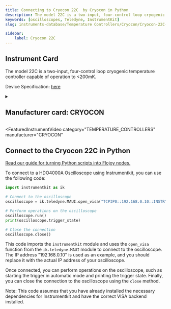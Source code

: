 ```yaml
---
title: Connecting to Cryocon 22C  by Cryocon in Python
description: The model 22C is a two-input, four-control loop cryogenic temperature controller capable of operation to <200mK.
keywords: [oscilloscopes, Teledyne, InstrumentKit] 
slug: instruments-database/Temperature Controllers/Cryocon/Cryocon-22C- 

sidebar:
    label: Cryocon 22C 
---
```



## Instrument Card

The model 22C is a two-input, four-control loop cryogenic
temperature controller capable of operation to <200mK.



Device Specification: [here](https://www.cryocon.com/ProductArchives/M22C_archive/M22Carchive.zip)

<details style={{ marginTop: "15px"}}>
<summary><h2 style={{display:'inline'}}>Manufacturer card: CRYOCON</h2></summary>

![CRYOCON](https://res.cloudinary.com/dhopxs1y3/image/upload/v1692806193/Instruments/Vendor%20Logos/Cryocon.png)

Cryogenic is Closed ..

- Headquarters: 
- Yearly Revenue (millions, USD): 
- Vendor Website: [here]()

</details>


<FeaturedInstrumentVideo
  category="TEMPERATURE_CONTROLLERS"
  manufacturer="CRYOCON"
></FeaturedInstrumentVideo>

## Connect to the Cryocon 22C in Python

[Read our guide for turning Python scripts into Flojoy nodes.](https://docs.flojoy.ai/contribution/blocks/custom-flojoy-block/)


<Tabs>

<TabItem value="Flojoy" label="Flojoy" className="flojoy-instrument-tabs">

<NodeCardCollection category='OSCILLOSCOPES' manufacturer='TELEDYNE'></NodeCardCollection>

</TabItem>
<TabItem value="InstrumentKit" label="InstrumentKit">

To connect to a HDO4000A Oscilloscope using Instrumentkit, you can use the following code:

```python
import instrumentkit as ik

# Connect to the oscilloscope
oscilloscope = ik.teledyne.MAUI.open_visa("TCPIP0::192.168.0.10::INSTR")

# Perform operations on the oscilloscope
oscilloscope.run()
print(oscilloscope.trigger_state)

# Close the connection
oscilloscope.close()
```

This code imports the `instrumentkit` module and uses the `open_visa` function from the `ik.teledyne.MAUI` module to connect to the oscilloscope. The IP address "192.168.0.10" is used as an example, and you should replace it with the actual IP address of your oscilloscope.

Once connected, you can perform operations on the oscilloscope, such as starting the trigger in automatic mode and printing the trigger state. Finally, you can close the connection to the oscilloscope using the `close` method.

Note: This code assumes that you have already installed the necessary dependencies for Instrumentkit and have the correct VISA backend installed.

</TabItem>
</Tabs>